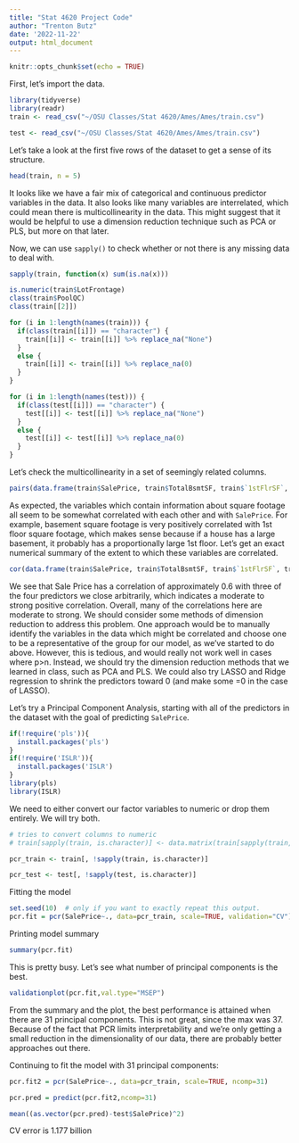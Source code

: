 ---
title: "Stat 4620 Project Code"
author: "Trenton Butz"
date: '2022-11-22'
output: html_document
---

```{r setup, include=FALSE}
knitr::opts_chunk$set(echo = TRUE)
```

First, let's import the data.

```{r}
library(tidyverse)
library(readr)
train <- read_csv("~/OSU Classes/Stat 4620/Ames/Ames/train.csv")
```

```{r}
test <- read_csv("~/OSU Classes/Stat 4620/Ames/Ames/train.csv")
```


Let's take a look at the first five rows of the dataset to get a sense of its structure.

```{r}
head(train, n = 5)
```

It looks like we have a fair mix of categorical and continuous predictor variables in the data. It also looks like many variables are interrelated, which could mean there is multicollinearity in the data. This might suggest that it would be helpful to use a dimension reduction technique such as PCA or PLS, but more on that later. 

Now, we can use `sapply()` to check whether or not there is any missing data to deal with. 

```{r}
sapply(train, function(x) sum(is.na(x)))
```

```{r}
is.numeric(train$LotFrontage)
class(train$PoolQC)
class(train[[2]])
```

```{r}
for (i in 1:length(names(train))) {
  if(class(train[[i]]) == "character") {
    train[[i]] <- train[[i]] %>% replace_na("None")
  }
  else {
    train[[i]] <- train[[i]] %>% replace_na(0)
  }
}

for (i in 1:length(names(test))) {
  if(class(test[[i]]) == "character") {
    test[[i]] <- test[[i]] %>% replace_na("None")
  }
  else {
    test[[i]] <- test[[i]] %>% replace_na(0)
  }
}
```


Let's check the multicollinearity in a set of seemingly related columns. 

```{r}
pairs(data.frame(train$SalePrice, train$TotalBsmtSF, train$`1stFlrSF`, train$`2ndFlrSF`, train$GarageArea))
```

As expected, the variables which contain information about square footage all seem to be somewhat correlated with each other and with `SalePrice`. For example, basement square footage is very positively correlated with 1st floor square footage, which makes sense because if a house has a large basement, it probably has a proportionally large 1st floor. Let's get an exact numerical summary of the extent to which these variables are correlated.  

```{r}
cor(data.frame(train$SalePrice, train$TotalBsmtSF, train$`1stFlrSF`, train$`2ndFlrSF`, train$GarageArea))
```

We see that Sale Price has a correlation of approximately 0.6 with three of the four predictors we close arbitrarily, which indicates a moderate to strong positive correlation. Overall, many of the correlations here are moderate to strong. We should consider some methods of dimension reduction to address this problem. One approach would be to manually identify the variables in the data which might be correlated and choose one to be a representative of the group for our model, as we've started to do above. However, this is tedious, and would really not work well in cases where p>n. Instead, we should try the dimension reduction methods that we learned in class, such as PCA and PLS. We could also try LASSO and Ridge regression to shrink the predictors toward 0 (and make some =0 in the case of LASSO). 

Let's try a Principal Component Analysis, starting with all of the predictors in the dataset with the goal of predicting `SalePrice`. 

```{r}
if(!require('pls')){
  install.packages('pls')
}
if(!require('ISLR')){
  install.packages('ISLR')
}
library(pls)
library(ISLR)
```

We need to either convert our factor variables to numeric or drop them entirely. We will try both. 

```{r}
# tries to convert columns to numeric
# train[sapply(train, is.character)] <- data.matrix(train[sapply(train, is.character)])
```

```{r}
pcr_train <- train[, !sapply(train, is.character)]

pcr_test <- test[, !sapply(test, is.character)]
```

Fitting the model

```{r}
set.seed(10)  # only if you want to exactly repeat this output.
pcr.fit = pcr(SalePrice~., data=pcr_train, scale=TRUE, validation="CV")
```

Printing model summary

```{r}
summary(pcr.fit)
```

This is pretty busy. Let's see what number of principal components is the best. 

```{r}
validationplot(pcr.fit,val.type="MSEP")
```

From the summary and the plot, the best performance is attained when there are 31 principal components. This is not great, since the max was 37. Because of the fact that PCR limits interpretability and we're only getting a small reduction in the dimensionality of our data, there are probably better approaches out there. 

Continuing to fit the model with 31 principal components:

```{r}
pcr.fit2 = pcr(SalePrice~., data=pcr_train, scale=TRUE, ncomp=31)

pcr.pred = predict(pcr.fit2,ncomp=31)

mean((as.vector(pcr.pred)-test$SalePrice)^2)
```

CV error is 1.177 billion



